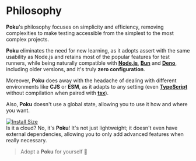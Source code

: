 # Philosophy

**Poku**'s philosophy focuses on simplicity and efficiency, removing complexities to make testing accessible from the simplest to the most complex projects.

**Poku** eliminates the need for new learning, as it adopts assert with the same usability as Node.js and retains most of the popular features for test runners, while being naturally compatible with [**Node.js**][node-version-url], [**Bun**][bun-version-url] and [**Deno**][deno-version-url], including older versions, and it's truly **zero configuration**.

Moreover, **Poku** does away with the headache of dealing with different environments like **CJS** or **ESM**, as it adapts to any setting (even [**TypeScript**][typescript-url] without compilation when paired with [**tsx**][tsx]).

Also, **Poku** doesn't use a global state, allowing you to use it how and where you want.

[![Install Size](https://packagephobia.com/badge?p=poku)](https://packagephobia.com/result?p=poku) <br />
Is it a cloud? No, it's **Poku**! It's not just lightweight; it doesn't even have external dependencies, allowing you to only add advanced features when really necessary.

> Adopt a **Poku** for yourself 🐷

[node-version-url]: https://github.com/nodejs/node
[bun-version-url]: https://github.com/oven-sh/bun
[deno-version-url]: https://github.com/denoland/deno
[typescript-url]: https://github.com/microsoft/TypeScript
[tsx]: https://github.com/privatenumber/tsx
